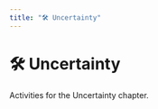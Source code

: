 ```yaml
---
title: "🛠️ Uncertainty"
---
```


# 🛠️ Uncertainty

Activities for the Uncertainty chapter.

<script async src="https://talk.hyvor.com/embed/embed.js" type="module"></script>
<hyvor-talk-comments
	website-id="13014"
	page-id="activity04-uncertainty"
></hyvor-talk-comments>
